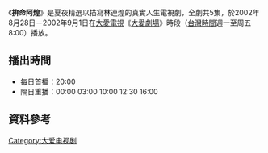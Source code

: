 {{電視節目信息框
| 名稱       = 拚命阿煌
| 圖片       = 
| 類型       = 大愛真實人生劇場
| 導演       = 
| 編劇       = 
| 演出       = 參見演員列表
| 製作人     = 
| 監製人     = 
| 片頭曲     = 
| 片尾曲     = 
| 國家       = {{ROC-TW}}
| 語言       = [[國語|國語]]
| 集數       = 5集
| 每集長     = 分鐘
| 製作單位   = 
| 電視台     = [[大愛電視台|大愛電視台]]
| 播出國家   = {{TWN}}
| 開始       = 2002年8月28日
| 結束       = 2002年9月1日
}}
《'''拚命阿煌'''》是夏夜精選以描寫林連煌的真實人生電視劇，全劇共5集，於2002年8月28日－2002年9月1日在[[大愛電視|大愛電視]]《[[大愛劇場|大愛劇場]]》時段（[[台灣時間|台灣時間]]週一至周五8:00）播放。

==播出時間==
*每日首播：20:00
*隔日重播：00:00 03:00 10:00 12:30 16:00
==資料參考==


{{電視節目的變遷
|電視台=[[大愛電視台|大愛電視台]]
|播放檔次=八點檔（週一至周五8:00）節目
|節目名稱='''夏夜精選-拚命阿煌''' <br />2002年8月28日－2002年9月1日
|上一節目=[[夏夜精選-善有福報|夏夜精選-善有福報]] <br />2002年8月26日－2002年8月27日
|下一節目=[[夏夜精選-再見徽堂|夏夜精選-再見徽堂]] <br />2002年9月2日－2002年9月5日
}}
{{電視節目的變遷
|電視台=[[大愛電視台|大愛電視台]]
|播放檔次=大愛週日劇場（每周日下午13:30）節目
|節目名稱='''夏夜精選-拼命阿煌''' <br />2006年7月23日
|上一節目=[[夏夜精選-鐵牛春花|夏夜精選-鐵牛春花]] <br />2006年7月16日
|下一節目=[[夏夜精選-永遠的微笑|夏夜精選-永遠的微笑]] <br />2006年7月30日
}}
{{大愛劇場}}
[[Category:大爱电视剧|Category:大爱电视剧]]